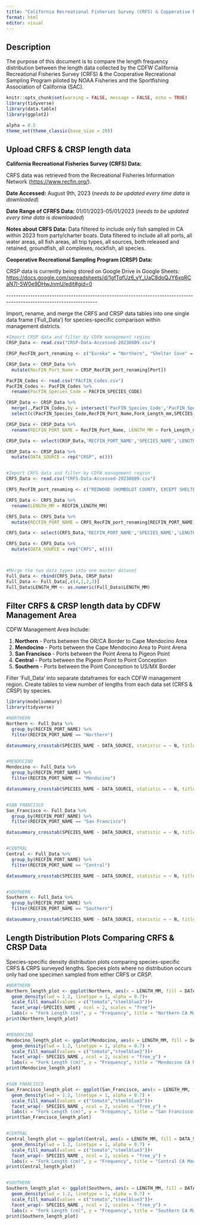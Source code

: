 ```yaml
---
title: "California Recreational Fisheries Survey (CRFS) & Copperative Recreational Sampling Program (CRSP) Length Data Comparison"
format: html
editor: visual
---
```


## Description

The purpose of this document is to compare the length frequency distribution between the length data collected by the CDFW California Recreational Fisheries Survey (CRFS) & the Cooperative Recreational Sampling Program piloted by NOAA Fisheries and the Sportfishing Association of California (SAC).

```r

knitr::opts_chunk$set(warning = FALSE, message = FALSE, echo = TRUE)
library(tidyverse)
library(data.table)
library(ggplot2)

alpha = 0.5
theme_set(theme_classic(base_size = 20))

```

## Upload CRFS & CRSP length data

**California Recreational Fisheries Survey (CRFS) Data:**

CRFS data was retrieved from the Recreational Fisheries Information Network (<https://www.recfin.org/>).

**Date Accessed:** August 9th, 2023 (*needs to be updated every time data is downloaded*)

**Date Range of CFRFS Data:** 01/01/2023-05/01/2023 (*needs to be updated every time data is downloaded*)

**Notes about CRFS Data:** Data filtered to include only fish sampled in CA within 2023 from party/charter boats. Data filtered to include all all ports, all water areas, all fish areas, all trip types, all sources, both released and retained, groundfish, all complexes, rockfish, all species.

**Cooperative Recreational Sampling Program (CRSP) Data:**

CRSP data is currently being stored on Google Drive in Google Sheets: <https://docs.google.com/spreadsheets/d/1gfTqfUz6_yY_UaC8doQJY6xqRCaN7I-5W0e9DHwJnmU/edit#gid=0>

\-\-\-\-\-\-\-\-\-\-\-\-\-\-\-\-\-\-\-\-\-\-\-\-\-\-\-\-\-\-\-\-\-\-\-\-\-\-\-\-\-\-\-\-\-\-\-\-\-\-\-\-\-\-\-\-\-\-\-\-\-\-\-\-\-\-\-\-\-\-\-\-\-\-\-\-\-\-\-\-\-\-\-\-\-\-\-\-\-\-\-\-\-\-\-\-\-\-\-\-\-\-\-\-\-\-\-\-\-\-\-\-\-\-\--

Import, rename, and merge the CRFS and CRSP data tables into one single data frame ('Full_Data') for species-specific comparison within management districts.

```r

#Import CRSP data and filter by CDFW management region
CRSP_Data <- read.csv("CRSP-Data-Accessed-20230809.csv")

CRSP_RecFIN_port_renaming <- c("Eureka" = "Northern", "Shelter Cove" = "Mendocino", "Fort Bragg" = "Mendocino", "Bodega Bay" = "San Francisco", "Emeryville" = "San Francisco", "Half Moon Bay" = "San Francisco", "Moss Landing" = "Central", "Morro Bay" = "Central", "Avila Beach" = "Central", "Santa Barbara" = "Southern", "Oxnard" = "Southern", "Dana Point" = "Southern", "San Diego" = "Southern")

CRSP_Data <- CRSP_Data %>% 
  mutate(RecFIN_Port_Name = CRSP_RecFIN_port_renaming[Port])

PacFIN_Codes <- read.csv("PAcFIN_Codes.csv")
PacFIN_Codes <- PacFIN_Codes %>% 
  rename(PacFIN_Species_Code = PACFIN_SPECIES_CODE)

CRSP_Data <- CRSP_Data %>% 
  merge(.,PacFIN_Codes,by = intersect('PacFIN_Species_Code','PacFIN_Species_Code'), all = F) %>%
  select(c(PacFIN_Species_Code,RecFIN_Port_Name,Fork_Length_mm,SPECIES_NAME))

CRSP_Data <- CRSP_Data %>%
  rename(RECFIN_PORT_NAME = RecFIN_Port_Name, LENGTH_MM = Fork_Length_mm)

CRSP_Data <- select(CRSP_Data,'RECFIN_PORT_NAME','SPECIES_NAME','LENGTH_MM')

CRSP_Data <- CRSP_Data %>%
  mutate(DATA_SOURCE = rep("CRSP", n()))


#Import CRFS data and filter by CDFW management region
CRFS_Data <- read.csv("CRFS-Data-Accessed-20230809.csv")

CRFS_RecFIN_port_renaming <- c("REDWOOD (HUMBOLDT COUNTY, EXCEPT SHELTER COVER AREA, AND DEL NORTE COUNTY)" = "Northern", "WINE (MENDOCINO COUNTY AND SHELTER COVE AREA IN HUMBOLDT COUNTY)" = "Mendocino", "San Francisco" = "BAY AREA (SONOMA, MARIN, SOLANO, NAPA, CONTRA COSTA, ALAMEDA, SANTA CLARA, SAN MATEO, SAN FRANCISCO COUNTIES)", "CENTRAL (SAN LUIS OBISPO, MONTEREY AND SANTA CRUZ COUNTIES)" = "Central", "CHANNEL (VENTURA AND SANTA BARBARA COUNTIES)" = "Southern", "SOUTH (SAN DIEGO, ORANGE AND LOS ANGELES COUNTIES)" = "Southern")

CRFS_Data <- CRFS_Data %>% 
  rename(LENGTH_MM = RECFIN_LENGTH_MM)

CRFS_Data <- CRFS_Data %>% 
  mutate(RECFIN_PORT_NAME = CRFS_RecFIN_port_renaming[RECFIN_PORT_NAME])

CRFS_Data <- select(CRFS_Data,'RECFIN_PORT_NAME','SPECIES_NAME','LENGTH_MM')

CRFS_Data <- CRFS_Data %>%
  mutate(DATA_SOURCE = rep("CRFS", n()))



#Merge the two data types into one master dataset
Full_Data <- rbind(CRFS_Data, CRSP_Data)
Full_Data <- Full_Data[,c(4,1,2,3)]
Full_Data$LENGTH_MM <- as.numeric(Full_Data$LENGTH_MM)

```

## Filter CRFS & CRSP length data by CDFW Management Area

CDFW Management Area Include:

1.  **Northern** - Ports between the OR/CA Border to Cape Mendocino Area
2.  **Mendocino** - Ports between the Cape Mendocino Area to Point Arena
3.  **San Francisco** - Ports between the Point Arena to Pigeon Point
4.  **Central** - Ports between the Pigeon Point to Point Conception
5.  **Southern** - Ports between the Point Conception to US/MX Border

Filter 'Full_Data' into separate dataframes for each CDFW management region. Create tables to view number of lengths from each data set (CRFS & CRSP) by species.

```r

library(modelsummary)
library(tidyverse)

#NORTHERN
Northern <- Full_Data %>%
  group_by(RECFIN_PORT_NAME) %>%
  filter(RECFIN_PORT_NAME == "Northern")

datasummary_crosstab(SPECIES_NAME ~ DATA_SOURCE, statistic = ~ N, title = 'Northern Management Region', data = Northern)


#MENDOCINO
Mendocino <- Full_Data %>%
  group_by(RECFIN_PORT_NAME) %>%
  filter(RECFIN_PORT_NAME == "Mendocino")

datasummary_crosstab(SPECIES_NAME ~ DATA_SOURCE, statistic = ~ N, title = 'Mendocino Management Region', data = Mendocino)


#SAN FRANCISCO
San_Francisco <- Full_Data %>%
  group_by(RECFIN_PORT_NAME) %>%
  filter(RECFIN_PORT_NAME == "San Francisco")

datasummary_crosstab(SPECIES_NAME ~ DATA_SOURCE, statistic = ~ N, title = 'San Francisco Management Region', data = San_Francisco)


#CENTRAL
Central <- Full_Data %>%
  group_by(RECFIN_PORT_NAME) %>%
  filter(RECFIN_PORT_NAME == "Central")

datasummary_crosstab(SPECIES_NAME ~ DATA_SOURCE, statistic = ~ N, title = 'Central Management Region', data = Central)


#SOUTHERN
Southern <- Full_Data %>%
  group_by(RECFIN_PORT_NAME) %>%
  filter(RECFIN_PORT_NAME == "Southern")

datasummary_crosstab(SPECIES_NAME ~ DATA_SOURCE, statistic = ~ N, title = 'Southern Management Region', data = Southern)

```

## Length Distribution Plots Comparing CRFS & CRSP Data

Species-specific density distribution plots comparing species-specific CRFS & CRPS surveyed lengths. Species plots where no distribution occurs only had one specimen sampled from either CRFS or CRSP.

```r

#NORTHERN
Northern_length_plot <- ggplot(Northern, aes(x = LENGTH_MM, fill = DATA_SOURCE))+
  geom_density(lwd = 1.2, linetype = 1, alpha = 0.7)+
  scale_fill_manual(values = c("tomato","steelblue3"))+
  facet_wrap(~SPECIES_NAME , ncol = 2, scales = "free")+
  labs(x = "Fork Length (cm)", y = "Frequency", title = "Northern CA Management")
print(Northern_length_plot)


#MENDOCINO
Mendocino_length_plot <- ggplot(Mendocino, aes(x = LENGTH_MM, fill = DATA_SOURCE))+
  geom_density(lwd = 1.2, linetype = 1, alpha = 0.7) + 
  scale_fill_manual(values = c("tomato","steelblue3"))+  
  facet_wrap(~ SPECIES_NAME , ncol = 2, scales = "free_y") +
  labs(x = "Fork Length (cm)", y = "Frequency", title = "Mendocino CA Management")
print(Mendocino_length_plot)


#SAN FRANCISCO
San_Francisco_length_plot <- ggplot(San_Francisco, aes(x = LENGTH_MM, fill = DATA_SOURCE))+
  geom_density(lwd = 1.2, linetype = 1, alpha = 0.7) + 
  scale_fill_manual(values = c("tomato","steelblue3"))+
  facet_wrap(~ SPECIES_NAME , ncol = 2, scales = "free_y") +
  labs(x = "Fork Length (cm)", y = "Frequency", title = "San Francisco CA Management")
print(San_Francisco_length_plot)


#CENTRAL
Central_length_plot <- ggplot(Central, aes(x = LENGTH_MM, fill = DATA_SOURCE))+
  geom_density(lwd = 1.2, linetype = 1, alpha = 0.7) +
  scale_fill_manual(values = c("tomato","steelblue3"))+
  facet_wrap(~ SPECIES_NAME , ncol = 2, scales = "free_y") +
  labs(x = "Fork Length (cm)", y = "Frequency", title = "Central CA Management")
print(Central_length_plot)


#SOUTHERN
Southern_length_plot <- ggplot(Southern, aes(x = LENGTH_MM, fill = DATA_SOURCE))+
  geom_density(lwd = 1.2, linetype = 1, alpha = 0.7) + 
  scale_fill_manual(values = c("tomato","steelblue3"))+
  facet_wrap(~ SPECIES_NAME , ncol = 2, scales = "free_y") +
  labs(x = "Fork Length (cm)", y = "Frequency", title = "Southern CA Management")
print(Southern_length_plot)
  
  

```
